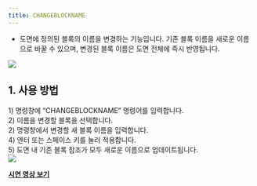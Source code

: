 ```yaml
---
title: CHANGEBLOCKNAME
---
```



[image1]: ../../../../../assets/images/commands/changeblockname/image1.png
[image2]: ../../../../../assets/images/commands/changeblockname/image2.png

* 도면에 정의된 블록의 이름을 변경하는 기능입니다. 기존 블록 이름을 새로운 이름으로 바꿀 수 있으며, 변경된 블록 이름은 도면 전체에 즉시 반영됩니다.

![][image1]

## **1\. 사용 방법**

1\) 명령창에 “CHANGEBLOCKNAME” 명령어를 입력합니다.  
2\) 이름을 변경할 블록을 선택합니다.  
2\) 명령창에서 변경할 새 블록 이름을 입력합니다.  
4\) 엔터 또는 스페이스 키를 눌러 적용합니다.  
5\) 도면 내 기존 블록 참조가 모두 새로운 이름으로 업데이트됩니다.  
![][image2]

[**<Icon name="youtube" class="emoji"/> 시연 영상 보기**](https://youtu.be/nmmklpU4cHM) 